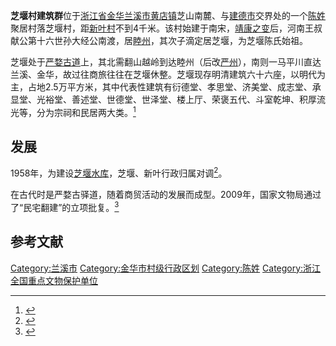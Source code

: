 {{coord|29|21|42|N|119|20|57|E|display=title|scale:10000}}
{{文物保护单位
| 级别 = 全国
| 名称 = 芝堰村建筑群
| 图片 = [[File:Banyue_Pond_in_Zhiyan_Village_03_2014-10.jpg|260px]]<br><small>半月塘，2014年10月</small>
| 所在 = [[浙江省|浙江省]][[金华市|金华市]][[兰溪市|兰溪市]]
| 分类 = 古建筑
| 时代 = 明至民国
| 编号 = 6-548
| 登录 = 2006年5月25日
}}

'''芝堰村建筑群'''位于[[浙江省|浙江省]][[金华|金华]][[兰溪市|兰溪市]][[黄店镇|黄店镇]]芝山南麓、与[[建德市|建德市]]交界处的一个[[陈姓|陈姓]]聚居村落芝堰村，距[[新叶村|新叶村]]不到4千米。该村始建于南宋，[[靖康之变|靖康之变]]后，河南王叔献公第十六世孙大经公南渡，居[[睦州|睦州]]，其次子滴定居芝堰，为芝堰陈氏始祖。

芝堰处于[[严婺古道|严婺古道]]上，其北需翻山越岭到达睦州（后改[[严州|严州]]），南则一马平川直达兰溪、金华，故过往商旅往往在芝堰休整。芝堰现存明清建筑六十六座，以明代为主，占地2.5万平方米，其中代表性建筑有衍德堂、孝思堂、济美堂、成志堂、承显堂、光裕堂、善述堂、世德堂、世泽堂、楼上厅、荣褒五代、斗室乾坤、积厚流光等，分为宗祠和民居两大类。<ref>{{Cite book |author=国家文物局 编 |title=全国重点文物保护单位（第六批）·第Ⅴ卷 |publisher=文物出版社 |year=2008 |isbn=978-7-5010-2446-9 |pages=190-191 }}</ref>

== 发展 ==
1958年，为建设[[芝堰水库|芝堰水库]]，芝堰、新叶行政归属对调<ref>{{cite web |title=独家探访芝堰前世今生_九版_金华日报_金华新闻网 |url=http://www.jhnews.com.cn/2016/0809/674517.shtml |website=金华新闻网 |accessdate=2019-02-23 |date=2016-08-09 |archive-url=https://web.archive.org/web/20190223185609/http://www.jhnews.com.cn/2016/0809/674517.shtml |archive-date=2019-02-23 |dead-url=yes }}</ref>。

在古代时是严婺古驿道，随着商贸活动的发展而成型。2009年，国家文物局通过了“民宅翻建”的立项批复。<ref>{{Cite web|url=http://www.ncha.gov.cn/art/2009/4/8/art_1324_104053.html|title=关于在兰溪芝堰村建筑群保护范围和建设控制地带内进行民宅翻建的批复|accessdate=2017-04-29|author=|date=2009-04-08|publisher=中华人民共和国国家文物局}}{{Dead link|date=2019年11月 |bot=InternetArchiveBot |fix-attempted=yes }}</ref>

==参考文献==
{{reflist}}
{{DEFAULTSORT:Z芝}}
{{commons|Category:Zhiyan Village}}
{{浙江全国重点文物保护单位}}

[[Category:兰溪市|Category:兰溪市]]
[[Category:金华市村级行政区划|Category:金华市村级行政区划]]
[[Category:陈姓|Category:陈姓]]
[[Category:浙江全国重点文物保护单位|Category:浙江全国重点文物保护单位]]